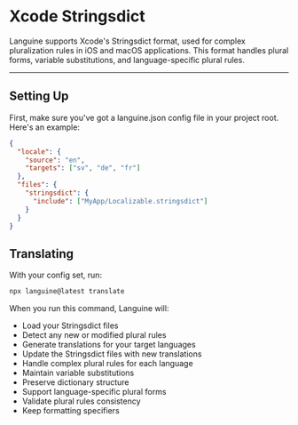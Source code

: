 # Xcode Stringsdict

Languine supports Xcode's Stringsdict format, used for complex pluralization rules in iOS and macOS applications. This format handles plural forms, variable substitutions, and language-specific plural rules.

---

## Setting Up

First, make sure you've got a languine.json config file in your project root. Here's an example:

```json
{
  "locale": {
    "source": "en",
    "targets": ["sv", "de", "fr"]
  },
  "files": {
    "stringsdict": {
      "include": ["MyApp/Localizable.stringsdict"]
    }
  }
}
```

## Translating

With your config set, run:

```bash
npx languine@latest translate
```

When you run this command, Languine will:

- Load your Stringsdict files
- Detect any new or modified plural rules
- Generate translations for your target languages
- Update the Stringsdict files with new translations
- Handle complex plural rules for each language
- Maintain variable substitutions
- Preserve dictionary structure
- Support language-specific plural forms
- Validate plural rules consistency
- Keep formatting specifiers
